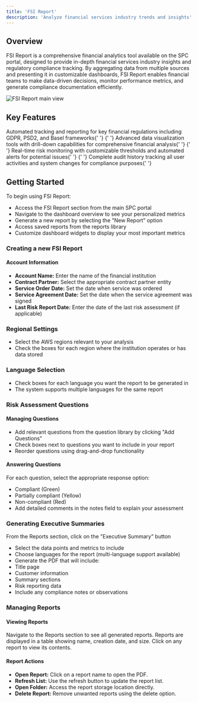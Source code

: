```yaml
---
title: 'FSI Report'
description: 'Analyze financial services industry trends and insights'
---
```


## Overview

FSI Report is a comprehensive financial analytics tool available on the SPC portal, designed to provide in-depth financial services industry insights and regulatory compliance tracking. By aggregating data from multiple sources and presenting it in customizable dashboards, FSI Report enables financial teams to make data-driven decisions, monitor performance metrics, and generate compliance documentation efficiently.

<img src='/images/FSI_Report_Screenshot.png' alt='FSI Report main view' />

## Key Features

<CardGroup cols={2}>
  <Card title='Regulatory Compliance' icon='shield-check'>
    Automated tracking and reporting for key financial regulations including GDPR, PSD2, and Basel frameworks{' '}
  </Card>{' '}
  <Card title='Financial Analytics' icon='chart-pie'>
    Advanced data visualization tools with drill-down capabilities for comprehensive financial analysis{' '}
  </Card>{' '}
  <Card title='Risk Assessment' icon='triangle-exclamation'>
    Real-time risk monitoring with customizable thresholds and automated alerts for potential issues{' '}
  </Card>{' '}
  <Card title='Audit Trail' icon='list-check'>
    Complete audit history tracking all user activities and system changes for compliance purposes{' '}
  </Card>
</CardGroup>

## Getting Started

To begin using FSI Report:

- Access the FSI Report section from the main SPC portal
- Navigate to the dashboard overview to see your personalized metrics
- Generate a new report by selecting the "New Report" option
- Access saved reports from the reports library
- Customize dashboard widgets to display your most important metrics

### Creating a new FSI Report

#### Account Information

- **Account Name:** Enter the name of the financial institution
- **Contract Partner:** Select the appropriate contract partner entity
- **Service Order Date:** Set the date when service was ordered
- **Service Agreement Date:** Set the date when the service agreement was signed
- **Last Risk Report Date:** Enter the date of the last risk assessment (if applicable)

### Regional Settings

- Select the AWS regions relevant to your analysis
- Check the boxes for each region where the institution operates or has data stored

### Language Selection

- Check boxes for each language you want the report to be generated in
- The system supports multiple languages for the same report

### Risk Assessment Questions

#### Managing Questions

- Add relevant questions from the question library by clicking "Add Questions"
- Check boxes next to questions you want to include in your report
- Reorder questions using drag-and-drop functionality

#### Answering Questions

For each question, select the appropriate response option:

- Compliant (Green)
- Partially compliant (Yellow)
- Non-compliant (Red)
- Add detailed comments in the notes field to explain your assessment

### Generating Executive Summaries

From the Reports section, click on the "Executive Summary" button

- Select the data points and metrics to include
- Choose languages for the report (multi-language support available)
- Generate the PDF that will include:
- Title page
- Customer information
- Summary sections
- Risk reporting data
- Include any compliance notes or observations

### Managing Reports

#### Viewing Reports

Navigate to the Reports section to see all generated reports. Reports are displayed in a table showing name, creation date, and size. Click on any report to view its contents.

#### Report Actions

- **Open Report:** Click on a report name to open the PDF.
- **Refresh List:** Use the refresh button to update the report list.
- **Open Folder:** Access the report storage location directly.
- **Delete Report:** Remove unwanted reports using the delete option.
